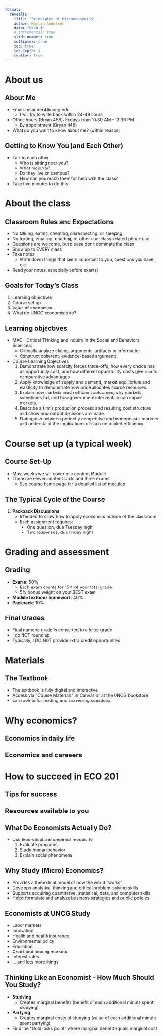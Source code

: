 ```yaml
---
format: 
  revealjs:
    title: "Principles of Microeconomics"
    author: Martin Andersen
    date: "Week 1"
    # incremental: true
    slide-number: true
    multiplex: true
    toc: true
    toc-depth: 1
    smaller: true
---
```

      


# About us



## About Me  
- Email: msander4@uncg.edu  
  - I will try to write back within 24-48 hours  
- Office hours (Bryan 456): Fridays from 10:30 AM - 12:30 PM   
  - By appointment (Bryan 448)  
- What do you want to know about me? (within reason)  



## Getting to Know You (and Each Other)  
- Talk to each other  
  - Who is sitting near you?  
  - What major(s)?  
  - Do they live on campus?  
  - How can you reach them for help with the class?  
- Take five minutes to do this  



# About the class


## Classroom Rules and Expectations  
- No talking, eating, cheating, disrespecting, or sleeping  
- No texting, emailing, chatting, or other non-class-related phone use  
- Questions are welcome, but please don’t dominate the class  
- Show up to EVERY class  
- Take notes  
  - Write down things that seem important to you, questions you have, etc.  
- Read your notes, especially before exams!  



## Goals for Today’s Class  
1. Learning objectives
2. Course set up  
3. Value of economics  
4. What do UNCG economists do?  



## Learning objectives
- MAC - Critical Thinking and Inquiry in the Social and Behavioral Sciences:
  - Critically analyze claims, arguments, artifacts or information.
  -	Construct coherent, evidence-based arguments.

- Course Learning Objectives
  1.	Demonstrate how scarcity forces trade-offs, how every choice has an opportunity cost, and how different opportunity costs give rise to comparative advantages.
  2.	Apply knowledge of supply and demand, market equilibrium and elasticity to demonstrate how price allocates scarce resources.
  3.	Explain how markets reach efficient outcomes, why markets sometimes fail, and how government intervention can impact markets.
  4.	Describe a firm’s production process and resulting cost structure and show how output decisions are made.
  5.	Distinguish between perfectly competitive and monopolistic markets and understand the implications of each on market efficiency.




# Course set up (a typical week)
## Course Set-Up  
- Most weeks we will cover one content Module  
- There are eleven content Units and three exams  
  - See course home page for a detailed list of modules  



## The Typical Cycle of the Course  
1. **Packback Discussions**  
   - Intended to show how to apply economics outside of the classroom  
   - Each assignment requires:  
     - One question, due Tuesday night  
     - Two responses, due Friday night  


# Grading and assessment
## Grading  
- **Exams**: 50%  
  - Each exam counts for 15% of your total grade  
  - 5% bonus weight on your BEST exam  
- **Module textbook homework**: 40%  
- **Packback**: 10%  



## Final Grades  
- Final numeric grade is converted to a letter grade  
- I do NOT round up  
- Typically, I DO NOT provide extra credit opportunities  

# Materials

## The Textbook  
- The textbook is fully digital and interactive  
- Access via "Course Materials" in Canvas or at the UNCG bookstore  
- Earn points for reading and answering questions  


# Why economics?
## Economics in daily life

## Economics and careeers

# How to succeed in ECO 201
## Tips for success
## Resources available to you






## What Do Economists Actually Do?  
- Use theoretical and empirical models to:  
  1. Evaluate programs  
  2. Study human behavior  
  3. Explain social phenomena  



## Why Study (Micro) Economics?  
- Provides a theoretical model of how the world “works”  
- Develops analytical thinking and critical problem-solving skills  
- Supports acquiring quantitative, statistical, data, and computer skills  
- Helps formulate and analyze business strategies and public policies  



## Economists at UNCG Study  
- Labor markets  
- Innovation  
- Health and health insurance  
- Environmental policy  
- Education  
- Credit and lending markets  
- Interest rates  
- … and lots more things  



## Thinking Like an Economist – How Much Should You Study?  
- **Studying**  
  - Creates marginal benefits (benefit of each additional minute spent studying)  
- **Partying**  
  - Creates marginal costs of studying (value of each additional minute spent partying)  
- Find the "Goldilocks point" where marginal benefit equals marginal cost  
